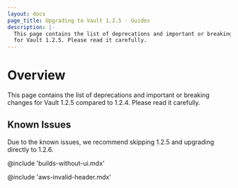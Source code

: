 ```yaml
---
layout: docs
page_title: Upgrading to Vault 1.2.5 - Guides
description: |-
  This page contains the list of deprecations and important or breaking changes
  for Vault 1.2.5. Please read it carefully.
---
```


# Overview

This page contains the list of deprecations and important or breaking changes
for Vault 1.2.5 compared to 1.2.4. Please read it carefully.

## Known Issues

Due to the known issues, we recommend skipping 1.2.5 and upgrading directly to 1.2.6.

@include 'builds-without-ui.mdx'

@include 'aws-invalid-header.mdx'
